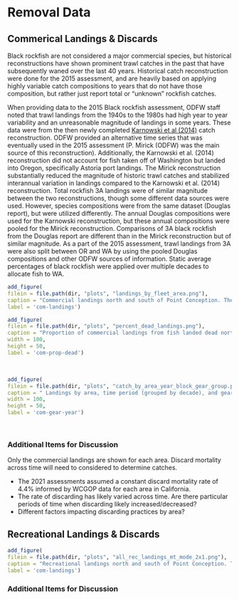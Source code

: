 # Removal Data

## Commerical Landings & Discards


Black rockfish are not considered a major commercial species, but historical reconstructions have shown prominent trawl catches in the past that have subsequently waned over the last 40 years. Historical catch reconstruction were done for the 2015 assessment, and are heavily based on applying highly variable catch compositions to years that do not have those composition, but rather just report total or "unknown" rockfish catches. 

When providing data to the 2015 Black rockfish assessment, ODFW staff noted that trawl landings from the 1940s to the 1980s had high year to year variability and an unreasonable magnitude of landings in some years. These data were from the then newly completed [Karnowski et al (2014)](https://www.dfw.state.or.us/mrp/publications/docs/ODFW_Info_Rpt%202014-02_Historic_Reconstruction_Oregon_Commercial_Fish_Landings.pdf) catch reconstruction. ODFW provided an alternative time series that was eventually used in the 2015 assessment (P. Mirick (ODFW) was the main source of this reconstruction). Additionally, the Karnowski et al. (2014) reconstruction did not account for fish taken off of Washington but landed into Oregon, specifically Astoria port landings. The Mirick reconstruction substantially reduced the magnitude of historic trawl catches and stabilized interannual variation in landings compared to the Karnowski et al. (2014) reconstruction.
Total rockfish 3A landings were of similar magnitude between the two reconstructions, though some different data sources were used. 
However, species compositions were from the same dataset (Douglas report), but were utilized differently.
The annual Douglas compositions were used for the Karnowski reconstruction, but these annual compositions were pooled for the Mirick reconstruction.
Comparisons of 3A black rockfish from the Douglas report are different than in the Mirick reconstruction but of similar magnitude.
As a part of the 2015 assessment, trawl landings from 3A were also split between OR and WA by using the pooled Douglas compositions and other ODFW sources of information. Static average percentages of black rockfish were applied over multiple decades to allocate fish to WA.

```r
add_figure(
filein = file.path(dir, "plots", "landings_by_fleet_area.png"), 
caption = "Commercial landings north and south of Point Conception. The landings are separated by fish landed live versus dead. The commercial landings in the south are relatively low (less than 10 mt per year) across the majority of years excluding 1995-1998 when landings ranged from 24 to 32 mt. The commercial landings in the north are generally higher than those observed south of Point Conception, particularly between 1983 to 1998 with landings peaking in 1993 at 69 mt (sources: PacFIN and California historical catch reconstruction)",
label = 'com-landings')

``` 

```r
add_figure(
filein = file.path(dir, "plots", "percent_dead_landings.png"), 
caption = "Proportion of commercial landings from fish landed dead north and south of Point Conception in recent years (source: PacFIN)",
width = 100,
height = 50, 
label = 'com-prop-dead')
``` 
\ 

```r
add_figure(
filein = file.path(dir, "plots", "catch_by_area_year_block_gear_group.png"), 
caption = " Landings by area, time period (grouped by decade), and gear grouping (source: PacFIN).",
width = 100,
height = 50, 
label = 'com-gear-year')
``` 
\ 



### Additional Items for Discussion

Only the commercial landings are shown for each area. Discard mortality across time will need to considered to determine catches.

* The 2021 assessments assumed a constant discard mortality rate of 4.4% informed by WCGOP data for each area in California.
* The rate of discarding has likely varied across time. Are there particular periods of time when discarding likely increased/decreased?
* Different factors impacting discarding practices by area?


## Recreational Landings & Discards



```r
add_figure(
filein = file.path(dir, "plots", "all_rec_landings_mt_mode_2x1.png"), 
caption = "Recreational landings north and south of Point Conception. The landings are separated by private, CPFV and shoreside (beach and bank) modes. The landings from the CPFV fleet predominate the recreational landings in the south since 2004. In contrast, the majority of the removals north of Point Conception arise from the private fleet. Landings between 1990-1992 are missing due to a loss in fundting to MRFSS for this period. Additionally, landings from 2004 were not available in CRFS on RecFIN. Landings for these years will need to be determined and added  (sources: RecFIN and California historical catch reconstruction).",
label = 'com-landings')

```

### Additional Items for Discussion

